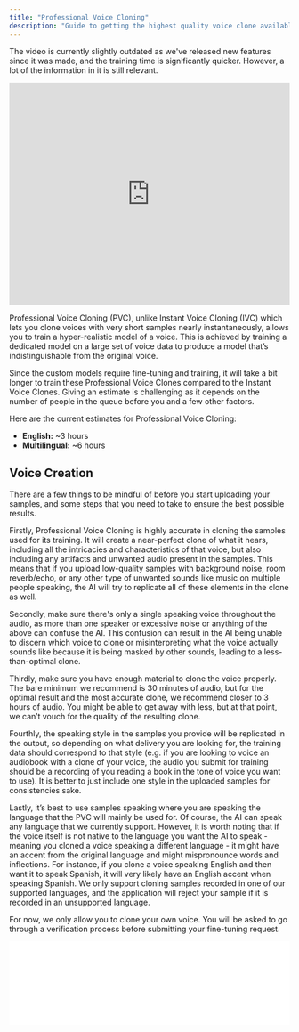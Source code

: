 ```yaml
---
title: "Professional Voice Cloning"
description: "Guide to getting the highest quality voice clone available."
---
```



<Info>The video is currently slightly outdated as we've released new features since it was made, and the training time is significantly quicker. However, a lot of the information in it is still relevant.</Info>

<iframe width="100%" height="400" src="https://www.youtube.com/embed/bY9DO6wa_vs" title="YouTube video player" frameBorder="0" allow="accelerometer; autoplay; clipboard-write; encrypted-media; gyroscope; picture-in-picture; web-share" allowFullScreen></iframe>

Professional Voice Cloning (PVC), unlike Instant Voice Cloning (IVC) which lets you clone voices with very short samples nearly instantaneously, allows you to train a hyper-realistic model of a voice. This is achieved by training a dedicated model on a large set of voice data to produce a model that’s indistinguishable from the original voice.

Since the custom models require fine-tuning and training, it will take a bit longer to train these Professional Voice Clones compared to the Instant Voice Clones. Giving an estimate is challenging as it depends on the number of people in the queue before you and a few other factors.

Here are the current estimates for Professional Voice Cloning:

- **English:** ~3 hours
- **Multilingual:** ~6 hours 

## Voice Creation

There are a few things to be mindful of before you start uploading your samples, and some steps that you need to take to ensure the best possible results.

Firstly, Professional Voice Cloning is highly accurate in cloning the samples used for its training. It will create a near-perfect clone of what it hears, including all the intricacies and characteristics of that voice, but also including any artifacts and unwanted audio present in the samples. This means that if you upload low-quality samples with background noise, room reverb/echo, or any other type of unwanted sounds like music on multiple people speaking, the AI will try to replicate all of these elements in the clone as well.

Secondly, make sure there's only a single speaking voice throughout the audio, as more than one speaker or excessive noise or anything of the above can confuse the AI. This confusion can result in the AI being unable to discern which voice to clone or misinterpreting what the voice actually sounds like because it is being masked by other sounds, leading to a less-than-optimal clone.

Thirdly, make sure you have enough material to clone the voice properly. The bare minimum we recommend is 30 minutes of audio, but for the optimal result and the most accurate clone, we recommend closer to 3 hours of audio. You might be able to get away with less, but at that point, we can’t vouch for the quality of the resulting clone.

Fourthly, the speaking style in the samples you provide will be replicated in the output, so depending on what delivery you are looking for, the training data should correspond to that style (e.g. if you are looking to voice an audiobook with a clone of your voice, the audio you submit for training should be a recording of you reading a book in the tone of voice you want to use). It is better to just include one style in the uploaded samples for consistencies sake.

Lastly, it’s best to use samples speaking where you are speaking the language that the PVC will mainly be used for. Of course, the AI can speak any language that we currently support. However, it is worth noting that if the voice itself is not native to the language you want the AI to speak - meaning you cloned a voice speaking a different language - it might have an accent from the original language and might mispronounce words and inflections. For instance, if you clone a voice speaking English and then want it to speak Spanish, it will very likely have an English accent when speaking Spanish. We only support cloning samples recorded in one of our supported languages, and the application will reject your sample if it is recorded in an unsupported language.

For now, we only allow you to clone your own voice. You will be asked to go through a verification process before submitting your fine-tuning request.

<iframe
    width="100%"
    height={90}
    frameBorder="no"
    scrolling="no"
    src={`https://elevenlabs.io/player/index.html?title=Good%20example&small=true&preview=true&audioSrc=https%3A%2F%2Fstorage.googleapis.com%2Feleven-public-cdn%2Faudio%2Fdocs%2Fgood_example.wav`}
/>
<iframe
    width="100%"
    height={90}
    frameBorder="no"
    scrolling="no"
    src={`https://elevenlabs.io/player/index.html?title=Bad%20example&small=true&preview=true&audioSrc=https%3A%2F%2Fstorage.googleapis.com%2Feleven-public-cdn%2Faudio%2Fdocs%2Fbad_example.wav`}
/>


- **Professional Recording Equipment:** Use high-quality recording equipment for optimal results as the AI will clone everything about the audio. High-quality input = high-quality output. Any microphone will work, but an XLR mic going into a dedicated audio interface would be our recommendation. A few general recommendations on low-end would be something like an Audio Technica AT2020 or a Rode NT1 going into a Focusrite interface or similar.
- **Use a Pop-Filter:** Use a Pop-Filter when recording. This will minimize plosives when recording.
- **Microphone Distance:** Position yourself at the right distance from the microphone - approximately two fists away from the mic is recommended, but it also depends on what type of recording you want.
- **Noise-Free Recording:** Ensure that the audio input doesn't have any interference, like background music or noise. The AI cloning works best with clean, uncluttered audio.
- **Room Acoustics:** Preferably, record in an acoustically-treated room. This reduces unwanted echoes and background noises, leading to clearer audio input for the AI. You can make something temporary using a thick duvet or quilt to dampen the recording space.
- **Audio Pre-processing:** Consider editing your audio beforehand if you're aiming for a specific sound you want the AI to output. For instance, if you want a polished podcast-like output, pre-process your audio to match that quality, or if you have long pauses or many "uhm"s and "ahm"s between words as the AI will mimic those as well.
- **Volume Control:** Maintain a consistent volume that's loud enough to be clear but not so loud that it causes distortion. The goal is to achieve a balanced and steady audio level. The ideal would be between -23dB and -18dB RMS with a true peak of -3dB.
- **Sufficient Audio Length:** Provide at least 30 minutes of high-quality audio that follows the above guidelines for best results - preferably closer to 3 hours of audio. The more quality data you can feed into the AI, the better the voice clone will be. The number of samples is irrelevant; the total runtime is what matters. However, if you plan to upload multiple hours of audio, it is better to split it into multiple ~30-minute samples. This makes it easier to upload.
- **Uploading:** After pressing upload, you will not be able to make any changes to the clone and it will be locked in. Ensure that you have uploaded the correct samples that you want to you.
- **Verify Your Voice:** Once everything is recorded and uploaded, you will be asked to verify your voice. To ensure a smooth experience, please try to verify your voice using the same or similar equipment used to record the samples and in a tone and delivery that is similar to what was present in the samples. If you do not have access to the same equipment, try verifying the best you can. If it fails, you will have to reach out to support.

Keep in mind that all of this depends on the output you want. The AI will try to clone everything in the audio, but for the AI to work optimally and predictably, we suggest following the guidelines mentioned above.

Once you've uploaded your samples, there are four stages of the cloning process that you might see on your voice card.

- **Verify:** This means that they have uploaded the voice samples, but you have not yet finished the verification step. You will need to finish this step before it can start training.
- **Processing:** This means that the voice has been verified and is preprocessing, ready to be trained. When you've reached this step, the rest is automatic, and you will not need to do anything.
- **Fine-tuning:** This is when the voice is actually training. Along with this label, you will also see a loading bar to show you the progress.
- **Fine-tuned:** This means the voice has finished training and is ready to be used!


## Scripts

What you read is not very important; how you read it is very important, however. The AI will try to mimic everything it hears in a voice: the tonal quality, the accent, the inflection, and many other intricate details. It will replicate how you pronounce certain words, vowels, and consonants, but not the actual words themselves. So, it is better to choose a text or script that conveys the emotion you want to capture, and read in a tone of voice you want to use.

- [Audiobook](/voices/voice-lab/scripts/the-great-gatsby)
- [News Article](/voices/voice-lab/scripts/news-article)
- [Social Media](/voices/voice-lab/scripts/social-media) 
- [Meditation](/voices/voice-lab/scripts/meditation)
- [Elearning](/voices/voice-lab/scripts/elearning)


